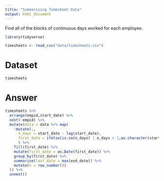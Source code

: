 ```yaml
---
title: "Summarising Timesheet Data"
output: html_document
---
```


Find all of the blocks of continuous days worked for each employee. 


```r
library(tidyverse)

timesheets <- read_csv("data/timesheets.csv")
```

# Dataset
```r
timesheets
```

# Answer
```r
timesheets %>% 
  arrange(empid,start_date) %>% 
  nest(-empid) %>% 
  mutate(data = data %>% map(
    ~mutate(.,
      n_days = start_date - lag(start_date),
      first_date = ifelse(is.na(n_days) | n_days > 1,as.character(start_date) ,NA)
      ) %>% 
    fill(first_date) %>% 
    mutate(first_date = as.Date(first_date)) %>% 
    group_by(first_date) %>% 
    summarise(last_date = max(end_date)) %>% 
    mutate(n = row_number())
  )) %>% 
  unnest() 
```

